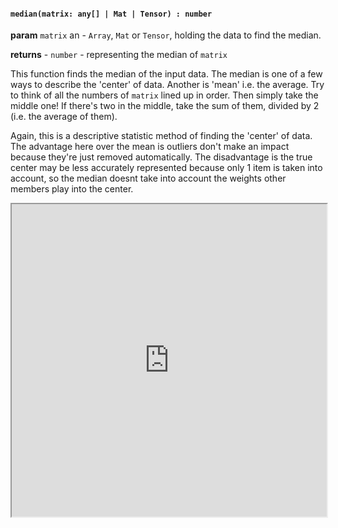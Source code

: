 
#### `median(matrix: any[] | Mat | Tensor) : number`

**param** `matrix` an - `Array`, `Mat` or `Tensor`, holding the data to find the median.

**returns** - `number` - representing the median of `matrix`

This function finds the median of the input data. The median is one of a few ways to describe the 'center' of data. Another is 'mean' i.e. the average. Try to think of all the numbers of `matrix` lined up in order. Then simply take the middle one! If there's two in the middle, take the sum of them, divided by 2 (i.e. the average of them).

Again, this is a descriptive statistic method of finding the 'center' of data. The advantage here over the mean is outliers don't make an impact because they're just removed automatically. The disadvantage is the true center may be less accurately represented because only 1 item is taken into account, so the median doesnt take into account the weights other members play into the center. 

<iframe src="https://hlab.app/s/LinJianan/median_book"
    width="100%"
    height="500px"/>
